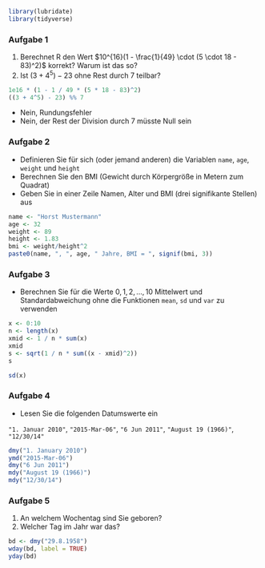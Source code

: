 
```.r
library(lubridate)
library(tidyverse)
```

### Aufgabe 1

1.  Berechnet R den Wert $10^{16}(1 - \frac{1}{49} \cdot (5 \cdot 18 - 83)^2)$ korrekt? Warum ist das so?
2.  Ist $(3 + 4^5) - 23$ ohne Rest durch 7 teilbar?

```.r
1e16 * (1 - 1 / 49 * (5 * 18 - 83)^2)
((3 + 4^5) - 23) %% 7
```

-   Nein, Rundungsfehler
-   Nein, der Rest der Division durch 7 müsste Null sein

### Aufgabe 2

-   Definieren Sie für sich (oder jemand anderen) die Variablen `name`, `age`, `weight` und `height`
-   Berechnen Sie den BMI (Gewicht durch Körpergröße in Metern zum Quadrat)
-   Geben Sie in einer Zeile Namen, Alter und BMI (drei signifikante Stellen) aus

```.r
name <- "Horst Mustermann"
age <- 32
weight <- 89
height <- 1.83
bmi <- weight/height^2 
paste0(name, ", ", age, " Jahre, BMI = ", signif(bmi, 3))
```

### Aufgabe 3

-   Berechnen Sie für die Werte $0, 1, 2, \dots, 10$ Mittelwert und Standardabweichung ohne die Funktionen `mean`, `sd` und `var` zu verwenden

```.r
x <- 0:10
n <- length(x)
xmid <- 1 / n * sum(x)
xmid
s <- sqrt(1 / n * sum((x - xmid)^2))
s

sd(x)
```

### Aufgabe 4

-   Lesen Sie die folgenden Datumswerte ein

`"1. Januar 2010"`, `"2015-Mar-06"`, `"6 Jun 2011"`, `"August 19 (1966)"`, `"12/30/14"`

```.r
dmy("1. January 2010")
ymd("2015-Mar-06")
dmy("6 Jun 2011")
mdy("August 19 (1966)")
mdy("12/30/14") 
```

### Aufgabe 5

1.  An welchem Wochentag sind Sie geboren?
2.  Welcher Tag im Jahr war das?

```.r
bd <- dmy("29.8.1958")
wday(bd, label = TRUE)
yday(bd)
```
